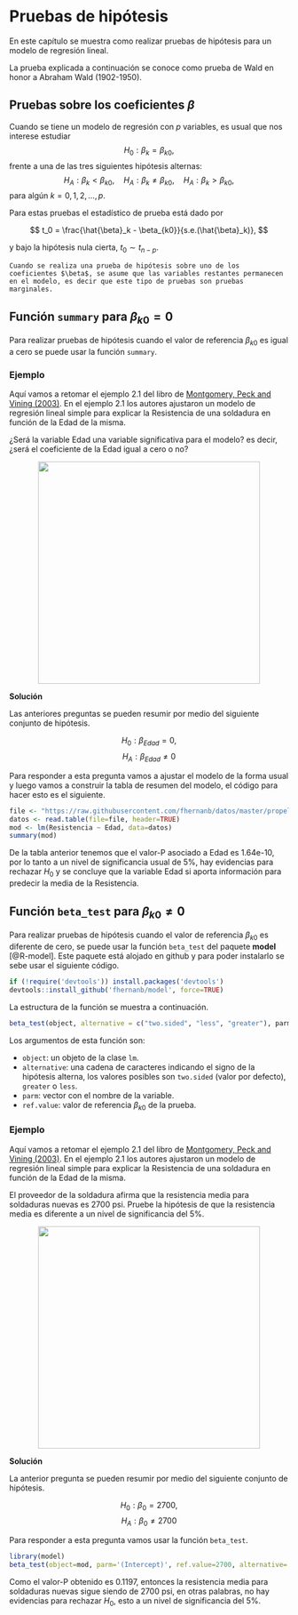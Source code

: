 # Pruebas de hipótesis {#ph}
En este capítulo se muestra como realizar pruebas de hipótesis para un modelo de regresión lineal.

La prueba explicada a continuación se conoce como prueba de Wald en honor a Abraham Wald (1902-1950).

## Pruebas sobre los coeficientes $\beta$ {-}
Cuando se tiene un modelo de regresión con $p$ variables, es usual que nos interese estudiar 
$$H_0: \beta_k = \beta_{k0},$$
frente a una de las tres siguientes hipótesis alternas:
$$H_A: \beta_k < \beta_{k0}, \quad H_A: \beta_k \neq \beta_{k0}, \quad H_A: \beta_k  > \beta_{k0},$$
para algún $k=0, 1, 2, \ldots, p$.

Para estas pruebas el estadístico de prueba está dado por

$$
t_0 = \frac{\hat{\beta}_k - \beta_{k0}}{s.e.(\hat{\beta}_k)},
$$

y bajo la hipótesis nula cierta, $t_0 \sim t_{n-p}$.

```block2
Cuando se realiza una prueba de hipótesis sobre uno de los coeficientes $\beta$, se asume que las variables restantes permanecen en el modelo, es decir que este tipo de pruebas son pruebas marginales.
```

## Función `summary` para $\beta_{k0} = 0$  {-}
Para realizar pruebas de hipótesis cuando el valor de referencia $\beta_{k0}$ es igual a cero se puede usar la función `summary`. 

### Ejemplo {-} 
Aquí vamos a retomar el ejemplo 2.1 del libro de [Montgomery, Peck and Vining (2003)](https://www.amazon.com/Introduccion-analisis-regresion-lineal-Spanish/dp/9702403278). En el ejemplo 2.1 los autores ajustaron un modelo de regresión lineal simple para explicar la Resistencia de una soldadura en función de la Edad de la misma.

¿Será la variable Edad una variable significativa para el modelo? es decir, ¿será el coeficiente de la Edad igual a cero o no?

<p align="center">
  <img src="images/ilustracion_soldadura.png" width="400">
</p>

__Solución__

Las anteriores preguntas se pueden resumir por medio del siguiente conjunto de hipótesis.

$$H_0: \beta_{Edad} = 0,$$
$$H_A: \beta_{Edad} \neq 0$$

Para responder a esta pregunta vamos a ajustar el modelo de la forma usual y luego vamos a construir la tabla de resumen del modelo, el código para hacer esto es el siguiente.

```r
file <- "https://raw.githubusercontent.com/fhernanb/datos/master/propelente"
datos <- read.table(file=file, header=TRUE)
mod <- lm(Resistencia ~ Edad, data=datos)
summary(mod)
```

De la tabla anterior tenemos que el valor-P asociado a Edad es 1.64e-10, por lo tanto a un nivel de significancia usual de 5%, hay evidencias para rechazar $H_0$ y se concluye que la variable Edad si aporta información para predecir la media de la Resistencia. 

## Función `beta_test` para $\beta_{k0} \neq 0$ {-}
Para realizar pruebas de hipótesis cuando el valor de referencia $\beta_{k0}$ es diferente de cero, se puede usar la función `beta_test` del paquete **model** [@R-model]. Este paquete está alojado en github y para poder instalarlo se sebe usar el siguiente código.

```r
if (!require('devtools')) install.packages('devtools')
devtools::install_github('fhernanb/model', force=TRUE)
```

La estructura de la función se muestra a continuación.

```r
beta_test(object, alternative = c("two.sided", "less", "greater"), parm, ref.value)
```

Los argumentos de esta función son:

- `object`: un objeto de la clase `lm`.
- `alternative`: una cadena de caracteres indicando el signo de la hipótesis alterna, los valores posibles son `two.sided` (valor por defecto), `greater` o `less`.
- `parm`: vector con el nombre de la variable.
- `ref.value`: valor de referencia $\beta_{k0}$ de la prueba.

### Ejemplo {-} 
Aquí vamos a retomar el ejemplo 2.1 del libro de [Montgomery, Peck and Vining (2003)](https://www.amazon.com/Introduccion-analisis-regresion-lineal-Spanish/dp/9702403278). En el ejemplo 2.1 los autores ajustaron un modelo de regresión lineal simple para explicar la Resistencia de una soldadura en función de la Edad de la misma.

El proveedor de la soldadura afirma que la resistencia media para soldaduras nuevas es 2700 psi. Pruebe la hipótesis de que la resistencia media es diferente a un nivel de significancia del 5%.

<p align="center">
  <img src="images/ilustracion_soldadura.png" width="400">
</p>

__Solución__

La anterior pregunta se pueden resumir por medio del siguiente conjunto de hipótesis.

$$H_0: \beta_{0} = 2700,$$
$$H_A: \beta_{0} \neq 2700$$

Para responder a esta pregunta vamos usar la función `beta_test`.

```r
library(model)
beta_test(object=mod, parm='(Intercept)', ref.value=2700, alternative='two.sided')
```

Como el valor-P obtenido es 0.1197, entonces la resistencia media para soldaduras nuevas sigue siendo de 2700 psi, en otras palabras, no hay evidencias para rechazar $H_0$, esto a un nivel de significancia del 5%.




